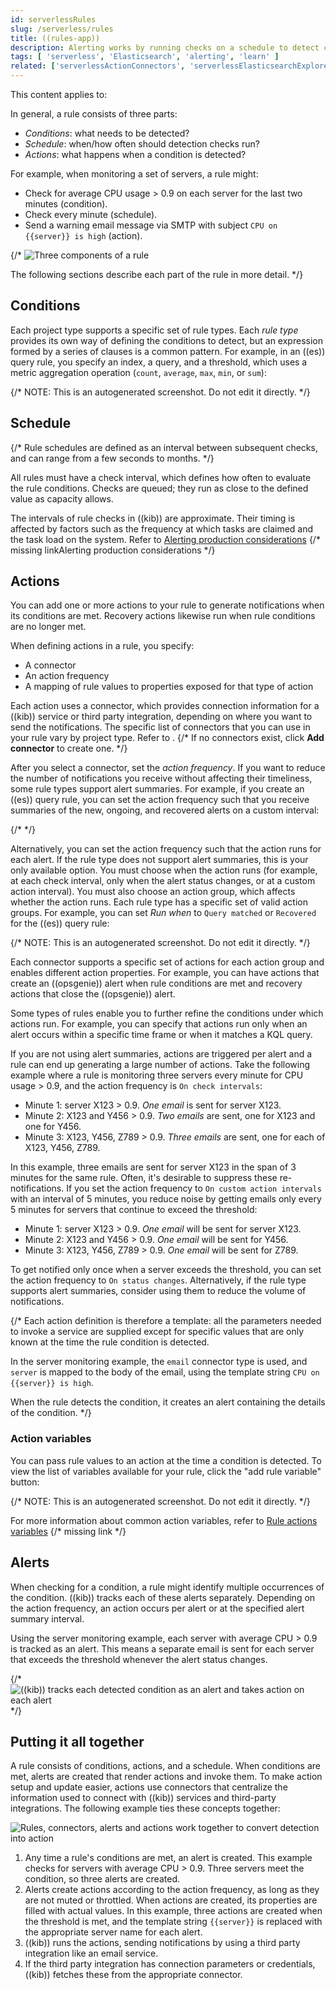 ```yaml
---
id: serverlessRules
slug: /serverless/rules
title: ((rules-app))
description: Alerting works by running checks on a schedule to detect conditions defined by a rule.
tags: [ 'serverless', 'Elasticsearch', 'alerting', 'learn' ]
related: ['serverlessActionConnectors', 'serverlessElasticsearchExploreYourDataAlertings']
---
```


<DocBadge template="technical preview" />
This content applies to: <DocBadge template="elasticsearch" slug="/serverless/elasticsearch/what-is-elasticsearch-serverless" />

In general, a rule consists of three parts:

* _Conditions_: what needs to be detected?
* _Schedule_: when/how often should detection checks run?
* _Actions_: what happens when a condition is detected?

For example, when monitoring a set of servers, a rule might:

* Check for average CPU usage > 0.9 on each server for the last two minutes (condition).
* Check every minute (schedule).
* Send a warning email message via SMTP with subject `CPU on {{server}} is high` (action).

{/* ![Three components of a rule](images/alerting/what-is-a-rule.svg)

The following sections describe each part of the rule in more detail. */}

## Conditions

Each project type supports a specific set of rule types.
Each _rule type_ provides its own way of defining the conditions to detect, but an expression formed by a series of clauses is a common pattern.
For example, in an ((es)) query rule, you specify an index, a query, and a threshold, which uses a metric aggregation operation (`count`, `average`, `max`, `min`, or `sum`):

<DocImage size="l" url="images/es-query-rule-conditions.png" alt="UI for defining rule conditions in an ((es)) query rule" />
{/* NOTE: This is an autogenerated screenshot. Do not edit it directly. */}

## Schedule

{/* Rule schedules are defined as an interval between subsequent checks, and can range from a few seconds to months. */}

All rules must have a check interval, which defines how often to evaluate the rule conditions.
Checks are queued; they run as close to the defined value as capacity allows.

<DocCallOut title="Important" color="warning">

The intervals of rule checks in ((kib)) are approximate. Their timing is affected by factors such as the frequency at which tasks are claimed and the task load on the system. Refer to [Alerting production considerations](((kibana-ref))/alerting-production-considerations.html)
{/*<DocBadge><DocIcon size="s" type="unlink" title="missing link"/> missing link</DocBadge><DocLink id="enKibanaAlertingProductionConsiderations">Alerting production considerations</DocLink> */}

</DocCallOut>

## Actions

You can add one or more actions to your rule to generate notifications when its conditions are met.
Recovery actions likewise run when rule conditions are no longer met.

When defining actions in a rule, you specify:

* A connector
* An action frequency
* A mapping of rule values to properties exposed for that type of action

Each action uses a connector, which provides connection information for a ((kib)) service or third party integration, depending on where you want to send the notifications.
The specific list of connectors that you can use in your rule vary by project type.
Refer to <DocLink id="serverlessActionConnectors" />.
{/* If no connectors exist, click **Add connector** to create one. */}

After you select a connector, set the _action frequency_.
If you want to reduce the number of notifications you receive without affecting their timeliness, some rule types support alert summaries.
For example, if you create an ((es)) query rule, you can set the action frequency such that you receive summaries of the new, ongoing, and recovered alerts on a custom interval:

<DocImage size="l" url="images/es-query-rule-action-summary.png" alt="UI for defining rule conditions in an ((es)) query rule" />

{/* <DocCallOut title="If you choose a custom action interval, it cannot be shorter than the rule's check interval." /> */}

Alternatively, you can set the action frequency such that the action runs for each alert.
If the rule type does not support alert summaries, this is your only available option.
You must choose when the action runs (for example, at each check interval, only when the alert status changes, or at a custom action interval).
You must also choose an action group, which affects whether the action runs.
Each rule type has a specific set of valid action groups.
For example, you can set *Run when* to `Query matched` or `Recovered` for the ((es)) query rule:

<DocImage size="l" url="images/es-query-rule-recovery-action.png" alt="UI for defining a recovery action" />
{/* NOTE: This is an autogenerated screenshot. Do not edit it directly. */}

Each connector supports a specific set of actions for each action group and enables different action properties.
For example, you can have actions that create an ((opsgenie)) alert when rule conditions are met and recovery actions that close the ((opsgenie)) alert.

Some types of rules enable you to further refine the conditions under which actions run.
For example, you can specify that actions run only when an alert occurs within a specific time frame or when it matches a KQL query.

<DocCallOut id="alerting-concepts-suppressing-duplicate-notifications" title="Tip">

If you are not using alert summaries, actions are triggered per alert and a rule can end up generating a large number of actions. Take the following example where a rule is monitoring three servers every minute for CPU usage > 0.9, and the action frequency is `On check intervals`:

* Minute 1: server X123 > 0.9. _One email_ is sent for server X123.
* Minute 2: X123 and Y456 > 0.9. _Two emails_ are sent, one for X123 and one for Y456.
* Minute 3: X123, Y456, Z789 > 0.9. _Three emails_ are sent, one for each of X123, Y456, Z789.

In this example, three emails are sent for server X123 in the span of 3 minutes for the same rule. Often, it's desirable to suppress these re-notifications. If
you set the action frequency to `On custom action intervals` with an interval of 5 minutes, you reduce noise by getting emails only every 5 minutes for
servers that continue to exceed the threshold:

* Minute 1: server X123 > 0.9. _One email_ will be sent for server X123.
* Minute 2: X123 and Y456 > 0.9. _One email_ will be sent for Y456.
* Minute 3: X123, Y456, Z789 > 0.9. _One email_ will be sent for Z789.

To get notified only once when a server exceeds the threshold, you can set the action frequency to `On status changes`. Alternatively, if the rule type supports alert summaries, consider using them to reduce the volume of notifications.

</DocCallOut>

{/*
Each action definition is therefore a template: all the parameters needed to invoke a service are supplied except for specific values that are only known at the time the rule condition is detected.

In the server monitoring example, the `email` connector type is used, and `server` is mapped to the body of the email, using the template string `CPU on {{server}} is high`.

When the rule detects the condition, it creates an alert containing the details of the condition. */}

### Action variables

You can pass rule values to an action at the time a condition is detected.
To view the list of variables available for your rule, click the "add rule variable" button:

<DocImage size="l" url="images/es-query-rule-action-variables.png" alt="Passing rule values to an action" />
{/* NOTE: This is an autogenerated screenshot. Do not edit it directly. */}

For more information about common action variables, refer to [Rule actions variables](((kibana-ref))/rule-action-variables.html)
{/* <DocBadge><DocIcon size="s" type="unlink" title="missing link"/> missing link</DocBadge> */}

## Alerts

When checking for a condition, a rule might identify multiple occurrences of the condition.
((kib)) tracks each of these alerts separately.
Depending on the action frequency, an action occurs per alert or at the specified alert summary interval.

Using the server monitoring example, each server with average CPU > 0.9 is tracked as an alert.
This means a separate email is sent for each server that exceeds the threshold whenever the alert status changes.

{/* ![((kib)) tracks each detected condition as an alert and takes action on each alert](images/alerting.svg) */}

## Putting it all together

A rule consists of conditions, actions, and a schedule.
When conditions are met, alerts are created that render actions and invoke them.
To make action setup and update easier, actions use connectors that centralize the information used to connect with ((kib)) services and third-party integrations.
The following example ties these concepts together:

![Rules, connectors, alerts and actions work together to convert detection into action](images/rule-concepts-summary.svg)

1. Any time a rule's conditions are met, an alert is created. This example checks for servers with average CPU \> 0.9. Three servers meet the condition, so three alerts are created.
1. Alerts create actions according to the action frequency, as long as they are not muted or throttled. When actions are created, its properties are filled with actual values. In this example, three actions are created when the threshold is met, and the template string `{{server}}` is replaced with the appropriate server name for each alert.
1. ((kib)) runs the actions, sending notifications by using a third party integration like an email service.
1. If the third party integration has connection parameters or credentials, ((kib)) fetches these from the appropriate connector.
